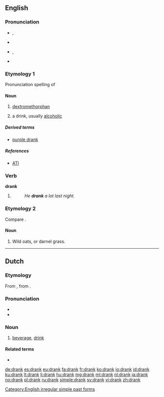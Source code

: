 ==English==

===Pronunciation===
* {{IPA|/dræŋk/}}, {{X-SAMPA|/dr{Nk/}}
* {{audio|en-us-drank.ogg|Audio (US)}}
* {{context|also|lang=en}} {{a|US}} {{IPA|/dreɪŋk/}}, {{X-SAMPA|/dreINk/}}
* {{rhymes|æŋk}}

===Etymology 1===
Pronunciation spelling of {{term|drink#Noun|drink}}

====Noun====
{{en-noun|s|-}}

# {{context|slang|lang=en}} [[dextromethorphan]]
# {{context|slang|lang=en}} a drink, usually [[alcoholic]]

=====Derived terms=====
* [[purple drank]]

=====References=====
*[http://www.abovetheinfluence.com/facts/drugsdxm ATI]

===Verb===
'''drank'''

# {{simple past of|drink}}
#: ''He '''drank''' a lot last night.''

===Etymology 2===
Compare {{term|drake|lang=en}}.

====Noun====
{{en-noun|?}}

# {{context|UK|dialect|lang=en}} Wild oats, or darnel grass.
#: {{rfquotek|Halliwell}}

{{Webster 1913}}

[[Category:English irregular simple past forms]]

----

==Dutch==

===Etymology===
From {{etyl|odt|nl}} {{recons|drank|lang=odt}}, from {{etyl|gem-pro|nl}} {{recons|drankiz|lang=gem-pro}}.

===Pronunciation===
* {{rhymes|ɑŋk|lang=nl}}
* {{audio|Nl-drank.ogg|audio}}

===Noun===
{{nl-noun|m|dranken|drankje}}

# [[beverage]], [[drink]]

====Related terms====
* {{l|nl|drinken}}

[[de:drank]]
[[es:drank]]
[[eu:drank]]
[[fa:drank]]
[[fr:drank]]
[[ko:drank]]
[[io:drank]]
[[id:drank]]
[[ku:drank]]
[[lt:drank]]
[[li:drank]]
[[hu:drank]]
[[mg:drank]]
[[ml:drank]]
[[nl:drank]]
[[ja:drank]]
[[no:drank]]
[[pl:drank]]
[[ru:drank]]
[[simple:drank]]
[[sv:drank]]
[[vi:drank]]
[[zh:drank]]